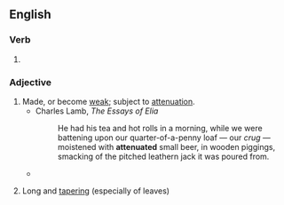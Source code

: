 ==English==

===Verb===
{{head|en|verb form}}

# {{en-past of|attenuate}}

===Adjective===
{{en-adj}}

# Made, or become [[weak]]; subject to [[attenuation]].
#* Charles Lamb, ''The Essays of Elia''
#*: He had his tea and hot rolls in a morning, while we were battening upon our quarter-of-a-penny loaf — our ''crug'' — moistened with '''attenuated''' small beer, in wooden piggings, smacking of the pitched leathern jack it was poured from.
#* {{quote-book|en|year=1835|author=[[s:Author:William Gilmore Simms|William Gilmore Simms]]|title=[[s:The Partisan|The Partisan]]|publisher=Harper|section=[[s:The Partisan/XII|Chapter XI]]|page=[[s:Page:The Partisan, v1.djvu/131|140]]|passage=She had become spiritualized in mind, even as she had grown '''attenuated''' in person.}}
# {{lb|en|botany}} Long and [[tapering]] (especially of leaves)